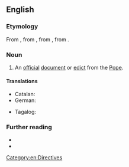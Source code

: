 ==English==

===Etymology===
From {{inh|en|enm|bulle}}, from {{der|en|fro|bulle}}, from {{der|en|ML.|bulla||a round seal}}, from {{der|en|la|bulla|bubble}}.

===Noun===
{{en-noun}}

# An [[official]] [[document]] or [[edict]] from the [[Pope]].

====Translations====
{{trans-top|official document or edict from the Pope}}
* Catalan: {{t|ca|butlla papal}}
* German: {{t|de|päbstliche Bulle|f}}
{{trans-mid}}
* Tagalog: {{t|tl|bula ng Papa}}
{{trans-bottom}}

===Further reading===
* {{pedia}}
* {{pedia|list of papal bulls}}

[[Category:en:Directives]]